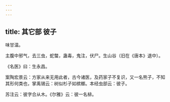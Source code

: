 ```yaml
---
---
---
```

title: 其它部 彼子
---



味甘温。

主腹中邪气，去三虫，蛇螫，蛊毒，鬼注，伏尸。生山谷（旧在《唐本》退中）。

《名医》曰：生永昌。

案陶宏景云：方家从来无用此者，古今诸医，及药家子不复识，又一名熊子，不知其形何类也，掌禹锡云：树似杉子如槟榔。本经虫部云：彼子。

苏注云：彼字合从木。《尔雅》云：彼一名棑。